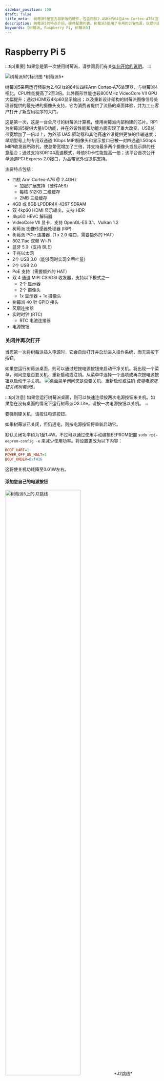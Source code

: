 ```yaml
---
sidebar_position: 100
draft: false
title_meta:  树莓派5是官方最新版的硬件，包含四核2.4GHz的64位Arm Cortex-A76(官网24年12月)
description: 树莓派5的特点介绍，硬件配置列表。树莓派5使用了专用的27W电源，以提供高达5A的电流。对比官方带风扇的保护壳及金属外壳的主动散热壳在不同负载下的热管理情况。介绍新增的PCIe口，CSI/DSI通用摄像/显示插口，以及板载专用POE针脚。
keywords: [树莓派, Raspberry Pi, 树莓派5]
---
```



# Raspberry Pi 5

:::tip[重要]
如果您是第一次使用树莓派，请参阅我们有关[如何开始的说明](./getting-started.mdx#设置你的树莓派)。
:::

<img src="/img/computers/raspberry-pi-5/pi5-labelled.jpg" alt="树莓派5的标识图" />
*树莓派5*

树莓派5采用运行频率为2.4GHz的64位四核Arm Cortex-A76处理器，与树莓派4相比，CPU性能提高了2至3倍。此外图形性能也较800MHz VideoCore VII GPU大幅提升；通过HDMI双4Kp60显示输出；以及重新设计架构的树莓派图像信号处理器提供的最先进的摄像头支持，它为消费者提供了流畅的桌面体验，并为工业客户打开了新应用程序的大门。

这是第一次，这是一台全尺寸的树莓派计算机，使用树莓派内部构建的芯片。RP1为树莓派5提供大量I/O功能，并在外设性能和功能方面实现了重大改变。USB总带宽增加了一倍以上，为外部 UAS 驱动器和其他高速外设提供更快的传输速度；早期型号上的专用双通道 1Gbps MIPI摄像头和显示接口已被一对四通道1.5Gbps MIPI收发器所取代，使总带宽增加了三倍，并支持最多两个摄像头或显示屏的任意组合；通过支持SDR104高速模式，峰值SD卡性能提高一倍；该平台首次公开单通道PCI Express 2.0接口，为高带宽外设提供支持。

主要特点包括：
- 四核 Arm Cortex-A76 @ 2.4GHz
  + 加密扩展支持（硬件AES）
  + 每核 512KB 二级缓存
  + 2MB 三级缓存
- 4GB 或 8GB LPDDR4X-4267 SDRAM
- 双 4kp60 HDMI 显示输出，支持 HDR
- 4kp60 HEVC 解码器
- VideoCore VII 显卡，支持 OpenGL-ES 3.1、Vulkan 1.2
- 树莓派 图像传感器处理器 (ISP)
- 树莓派 PCIe 连接器（1 x 2.0 端口，需要额外的 HAT）
- 802.11ac 双频 Wi-Fi
- 蓝牙 5.0（支持 BLE）
- 千兆以太网
- 2个 USB 3.0（能够同时实现全吞吐量）
- 2个 USB 2.0
- PoE 支持（需要额外的 HAT）
- 双 4 通道 MIPI CSI/DSI 收发器，支持以下模式之一
  - 2个 显示器
  - 2个 摄像头
  - 1x 显示器 + 1x 摄像头
- 树莓派 40 针 GPIO 接头
- 风扇连接器
- 实时时钟 (RTC)
  - RTC 电池连接器
- 电源按钮

### 关闭并再次打开
当您第一次将树莓派插入电源时，它会自动打开并启动进入操作系统，而无需按下按钮。

如果您运行树莓派桌面，则可以通过短按电源按钮来启动干净关机。将出现一个菜单，询问您是否要关机、重新启动或注销。从菜单中选择一个选项或再次按电源按钮以启动干净关机。
<img src="/img/computers/raspberry-pi-5/shutdown.jpg" alt="桌面菜单询问您是否要关机、重新启动或注销" />
*使用电源按钮关闭树莓派5。*

:::tip[注意]
如果您运行树莓派桌面，则可以快速连续按两次电源按钮来关机。如果您在没有桌面的情况下运行树莓派OS Lite，请按一次电源按钮以关机。
:::

要强制硬关机，请按住电源按钮。

如果树莓派已关闭，但仍通电，则按电源按钮将重新启动它。

默认关闭功率约为1至1.4W。不过可以通过使用手动编辑EEPROM配置 `sudo rpi-eeprom-config -e` 来减少使用功率。将设置更改为以下内容：
```ini
BOOT_UART=1
POWER_OFF_ON_HALT=1
BOOT_ORDER=0xf416
```
这将使关机功耗降至0.01W左右。

#### 添加您自己的电源按钮

<img src="/img/computers/raspberry-pi-5/j2.jpg" alt="树莓派5上的J2跳线" width="70%" />
*J2跳线*

J2跳线位于RTC电源插口的板边缘之间。此跳线允许您通过添加桥接两个焊盘的常开(NO--Normally Open)瞬时开关，将自己的电源按钮添加到树莓派5。短暂关闭此开关将执行与板载电源按钮相同的操作。

### 更新您的固件
:::warning[警告]
除非得到树莓派工程师的指示，否则请勿更新树莓派上的固件。
:::

虽然固件更新很少见，但如果您的树莓派遇到问题，您可能需要检查是否有可用的固件。您可以按照以下步骤操作：
```sh
sudo apt update
sudo apt upgrade
sudo rpi-eeprom-update -a
```
如果有可用的固件更新，系统将提示您安装它，并且您的树莓派将重新启动。有关更新树莓派的固件的更多信息，请[参阅文档中的其他部分](./raspberry-pi.mdx#树莓派启动eeprom)。

## 为树莓派5供电

树莓派生产两种不同的USB-C电源。

第一个是树莓派15W USB-C电源，这是树莓派4和树莓派400的推荐电源。第二个是树莓派27W USB-C电源，在+5.1V下提供高达5A的电流，是树莓派5的推荐电源。

树莓派4电源使用的USB-C标准限制为5V/3A，总功率输出为15W。USB-PD标准允许通过软件协商更高的电压和电流，但需要适当的电源管理集成电路 (PMIC)，该电路仅出现在树莓派5上。这些电源要求您使用合适的USB-PD兼容电缆。

:::note[注意]
即使使用支持USB-PD的电源，也无法使用较旧的USB”哑“电缆和插口提供超过15W的功率。
:::

虽然支持USB-PD的手机充电器宣称功率大于15W，但实际上所有充电器都是通过提高电压而不是在+5V下提供更多电流来实现这一目标。如果您使用的电源在首次启动时无法在+5V下提供5A电流，操作系统将警告您外设的电流消耗将限制为600mA。

<img src="/img/computers/raspberry-pi-5/firstboot-powerwarning.jpg" alt="树莓派OS中欠压事件的屏幕警告" />
*欠压事件屏幕警告*

对于希望驱动硬盘和SSD等高功率外设，同时为峰值工作负载保留余量的用户，应使用能够在+5V(25W)下提供5A电流的支持USB-PD的电源。如果树莓派5固件检测到支持的5A电源，则会将外设的USB电流限制提高到1.6A，为下游USB设备提供5W的额外功率，以及5W的额外板载功率预算。

:::note[注意]
不支持 USB-PPS（可编程电源/可变电压快充）。
:::

我们推荐官方树莓派电源，该电源设计为即使电流消耗快速波动也能始终提供+5V。当您将外围设备与树莓派一起使用时，这些需求波动是常见且频繁的。其他电源通常设计用于提供稳定的电流为手机充电，不能很好地应对电力波动。官方电源还附带一根USB电缆，这意味着您不会意外使用劣质或“哑”电缆，而这可能是其他电源的问题。

:::warning[警告]
如果您使用第三方支持USB-PD的多端口电源，则将额外的设备插入电源以及树莓派将导致电源与树莓派之间重新协商。如果树莓派已通电，这将无缝发生，但如果树莓派已插入电源并断电，则此重新协商可能会导致树莓派启动。
:::

您可以使用 `vcgencmd` 检查USB端口的电源输出状态。
```sh
vcgencmd get_config usb_max_current_enable
```

### USB启动和电源
默认情况下，使用3A电源将不能用从USB设备引导启动。但是在文件 `/boot/firmware/config.txt` 中设置 `usb_max_current_enable=1` ，将覆盖此设置并启用具有较低瓦数电源的USB引导启动。

当使用3A电源启动时，如果在 `config.txt` 中没有上述声明，则bootloader在HDMI诊断屏幕上会显示一条警告消息，并且bootloader将跳至下一个启动模式。
```
Trying partition: 0
type: 32 lba: 8192 'mkfs.fat' ' bootfs     ' clusters 130554 (4)
rsc 32 fat-sectors 1020 root dir cluster 2 sectors 0 entries 0
FAT32 clusters 130554
[MSD [01:00] 2.00 000000:02] autoboot.txt not found
Trying partition: 0
type: 32 lba: 8192 'mkfs.fat' ' bootfs     ' clusters 130554 (4)
rsc 32 fat-sectors 1020 root dir cluster 2 sectors 0 entries 0
FAT32 clusters 130554
Read config.txt bytes     2109 hnd 0x10a
[MSD [01:00] 2.00 000000:02] pieeprom.upd not found
usb_max_current_enable default 0 max-current 900
Read bcm2712-rpi-5-b.dtb bytes    71862 hnd 0x5101
dt-match: compatible: raspberrypi,5-model-b match: brcm,bcm2712
dt-match: compatible: brcm,bcm2712 match: brcm,bcm2712
***
USB boot requires a high current (5V 5A) power supply.
To disable this check set usb_max_current_enable=1 in config.txt
or press the power button to temporarily enable usb_max_current_enable
and continue booting.
See https://rptl.io/rp5-power_supply for more information
***
```

bootloader将提示您“按电源按钮继续”，这会临时启用 `usb_max_current_enable=1`，以允许您从USB引导。除非您的磁盘有自己的外部电源，否则您的树莓派可能没有足够的可用电流。

### 电源和树莓派OS
bootloader通过设备树 `/proc/device-tree/chosen/power` 传递有关电源的信息。用户通常不会直接阅读此内容。

**max_current**<br />
&emsp;最大电流（mA）

**uspd_power_data_objects**<br />
&emsp;PDO转储 - 供高级用户调试

**usb_max_current_enable**<br />
&emsp;电流限制器设置为高还是低

**usb_over_current_Detected**<br />
&emsp;在将控制权转移给操作系统之前启动过程中是否发生USB过流

**reset_event**<br />
&emsp;PMIC复位原因，例如Watchdog、过压或欠压、过温

PMIC（电源管理芯片）具有内置ADC，除此之外还可以测量电源电压`EXT5V_V`。

```
vcgencmd pmic_read_adc
```

:::note[注意]
您看不到USB当前电流或直接连接到5V引脚的电流信息，因为它绕过了PMIC。虽然您不期望看到增加电源的功耗，然而通过监视核心电压等指标可能是一种有效的评估供电情况的方法。
:::

## 给树莓派5散热
树莓派5设计用于处理典型的客户端工作负载，无外壳，无主动冷却。对于较重的负载，在给树莓派5散热时有两种官方选项。这两种选项均插入位于电路板右上角、40针GPIO接头和USB 2之间的4针JST PWM风扇插口。

这两个可用的官方配件均由树莓派固件主动管理。随着树莓派温度的升高，风扇会做出以下反应：
- 低于 50°C，风扇不旋转（0% 速度）
- 50°C时，风扇以低速运转（30%速度）
- 60°C时，风扇速度增加至中速（50%速度）
- 67.5°C时，风扇转速增至高速（70%转速）
- 75°C时，风扇升至全速（100%速度）

温度降低时风扇速度也与温度范围有相同的匹配关系，具有5°C的**滞后**；当温度降至低于上述每个阈值5°C时，风扇速度会降低。

:::note[注意]
USB端口和风扇插口均采用相同的1.6A电流限制。
:::

启动时风扇将被打开，以检查风扇是否旋转，如果是则将 `cooling_fan` 的`status`在设备树中置为 `enabled` 。默认情况 `bcm2712-rpi-5-b.dtb`设备树描述中的此项存在，但它的状态是 `status=disabled`.

### 风扇盒
<img src="/img/computers/raspberry-pi-5/case.jpg" alt="适用于树莓派5的带集成风扇的外壳" width="70%" />
*树莓派5官方保护壳*

树莓派5的官方保护壳配有集成风扇。HAT可以通过移除风扇直接安装在树莓派5顶部，也可以使用14毫米高的支架和19毫米GPIO延长器安装在风扇顶部。这些可以从授权经销商处单独购买。

集成的2.79（最大）CFM风扇配备液态轴承，可实现低噪音和延长使用寿命。空气通过盖子下方的360°槽吸入，吹过连接到BCM2712的散热器，然后通过底座上的孔洞和通风口排出。

### Active Cooler散热器
<img src="/img/computers/raspberry-pi-5/active-cooler.jpg" alt="适用于树莓派5的Active Cooler"  width="70%" />
*适用于树莓派5的Active Cooler*

Active Cooler是一款带有集成风扇的一体式阳极氧化铝散热器。它具有预涂的导热垫用于传热，并使用弹簧推针直接安装到树莓派5板上。它连接到与风扇盒相同的4针JST插口。

选择径向风机以降低噪音并延长使用寿命，将空气推过挤压和铣削过的铝制散热器。Active Cooler的散热性能比Fan Case稍胜一筹，特别适合超频玩家。

:::note[注意]
径向风机是机电系统，使用风扇和指定通道将空气引导至特定方向。虽然风扇可以排出大量空气并促进指定区域内的循环，但径向风机可以提供一定程度的空气加压，以将空气排出并向前移动。
:::
主动散热器并未设计为可从树莓派5中反复拆卸(*译注：一旦装上将很难拆下，请谨慎选择*)。

### 散热
对树莓派5的所有四个核心增加负载开始压力测试。测试期间检查了两种主要的热管理机制：无散热和受控主动散热。使用Active Cooler 和适用于树莓派5的树莓派Case运行托管主动冷却测试。

<img src="/img/computers/raspberry-pi-5/thermals.jpg" alt="重负载时CPU温度与时间的关系图" />
*CPU 温度与时间的关系图。*

在没有散热的情况下，我们看到闲置温度约为65°C，在压力测试期间最高温度高于85°C，导致处理器报告的温度升至高于上限后持续的热限制。

由于配备了Active Cooler的被动散热器，我们看到怠速温度低得多，约为45°C。在长时间的负载测试中，散热器的风扇低速旋转，将CPU温度稳定在60°C，测试期间最高温度为62°C至63°C。

使用风扇盒时，我们发现闲置温度比单独使用Active Cooler高几度，约为48°C。取下盖子后，我们看到持续负载下的最高温度约为72°C，而盖上盖子后，我们看到重负载下的最高温度略高，约为74°C。虽然重负载下的温度高于Active Cooler，但重负载下的最高温度仍然远低于80和85°C节流温度。

树莓派5设计用于处理典型的客户端工作负载，无外壳，无主动冷却。对于正常使用，添加散热是可选的，尽管主动散热可能会提高性能。然而重的连续负载（例如重建Linux内核）将迫使新的树莓派5进入热节流状态。对于重负载，热节流可以延长处理时间，而被动散热可能不足以实现热管理。

然而，任何类型的散热都不是强制性的，如果不进行散热，不会对树莓派造成任何损害。

### 引脚排列
风扇插口为1mm间距JST SH插座，有四个引脚：

| 别针 | 功能 |
| -- | -- |
| 1 | +5V |
| 2 | PWM |
| 3 | GND |
| 4 | 转速 |

官方风扇是[Coolcox CC3007H05S](https://www.coolcox.com/products/pdf/CC3007.pdf)部件.

## 树莓派和GPIO
使用[GPIO Zero](https://gpiozero.readthedocs.io/)库可以轻松开始使用Python控制GPIO设备。该库的完整文档位于[gpiozero.readthedocs.io](https://gpiozero.readthedocs.io/)。

<img src="/img/computers/raspberry-pi-5/GPIO-duplicate.jpg" alt="GPIO布局" />
有关在树莓派上使用GPIO引脚的更多信息可以在[文档的其他地方](./raspberry-pi.mdx#通用io-gpio)找到。

## 树莓派PCIe接口
<img src="/img/computers/raspberry-pi-5/pcie.jpg" alt="树莓派PCIe接口" width="70%" />
*树莓派PCIe接口*

树莓派5在板的右侧有一个FPC插口。该插口提供PCIe Gen 2.0 x1接口以连接快速外设。

:::note[注意]
提供M.2插口以允许使用NVMe驱动器的M.2 HAT仍处于原型阶段，尚未发布。
:::

有关PCIe FPC插口引脚排列的更多信息，以及创建第三方设备、配件和HAT所需的其他详细信息，请参阅适用于[树莓派PCIe插口标准](https://datasheets.raspberrypi.com/pcie/pcie-connector-standard.pdf)文档。应与新的[树莓派HAT+规范](https://datasheets.raspberrypi.com/hat/hat-plus-specification.pdf)一起阅读。

### 启用PCIe
默认情况下，PCIe插口未启用。要启用它，您应该添加以下选项到 `/boot/firmware/config.txt` 中并重新启动：
```
# Enable the PCIe External connector.
dtparam=pciex1
```

存在比 `pciex1` 更容易记住的的别名 `nvme`，因此您也可以将其添加 `dtparam=nvme` 到 `/boot/firmware/config.txt` 文件中。

:::note[注意]
当前不支持枚举扫描PCIe switch后面的PCIe设备。
:::

### PCIe Gen 3.0
该连接经过了Gen 2.0 速度（5GT/秒）认证，但您可以将以下行添加到您的 `/boot/firmware/config.txt` 以强制启用 Gen 3.0（8 GT/s）.

```
# Enable the PCIe external connector
dtparam=pciex1

# Force Gen 3.0 speeds
dtparam=pciex1_gen=3
```

:::warning[警告]
树莓派5未经过Gen 3.0速度认证，以这些速度连接到PCIe设备可能不稳定。
:::
然后您应该重新启动树莓派以使这些设置生效。

### 从PCIe启动
启用PCIe后，重启树莓派，此时通过PCIe连接的NVMe磁盘应该可见。但是您的树莓派不会尝试从NVMe驱动器启动。如果您希望启用引导支持，您将需要更改bootloader中的 `BOOT_ORDER` 配置。通过以下方式编辑 EEPROM 配置：
```sh
sudo rpi-eeprom-config --edit
```
并将该 `BOOT_ORDER` 行更改为如下所示。

```sh
BOOT_ORDER=0xf416
```
保存更改后，重新启动树莓派以更新EEPROM。

:::note[注意]
除非启用了外部PCIe端口，并且有一个NVMe驱动器具有连接到PCIe总线的有效启动分区，否则您的树莓派不会从连接的NVMe驱动器启动。
:::

## MIPI CSI/DSI插口
<img src="/img/computers/raspberry-pi-5/mipi-connectors.jpg" alt="两个MIPI插口" width="70%" />
两个MIPI插口

之前型号的树莓派上的CSI和DSI端口已合并为两个双用途CSI/DSI(MIPI)端口。为了安装到板上，现在使用更密集的插口引脚排列，以前仅在树莓派Zero和CM4IO板上使用。您可以将 两台显示器 或 两个摄像头 或 一个摄像头和一台显示器 连接到这些端口。

### 连接摄像头
摄像头等树莓派设备无需配置。如果将相机插入任一MIPI插口，您将获得适当的CSI连接，并且您的摄像头将可供操作系统使用。

#### 摄像头连接线
<img src="/img/computers/raspberry-pi-5/camera-cables.jpg" alt="摄像头连接线" width="70%" />
*摄像头连接线*

共有三种扁平柔性电缆(FFC)可用于将CSI相机连接到树莓派5：
- 200mm摄像头排线 标准转mini (15PIN转22PIN)
- 300mm摄像头排线 标准转mini (15PIN转22PIN)
- 500mm摄像头排线 标准转mini (15PIN转22PIN)

:::note[注意]
计算模块电缆适配器（请参阅 [原理图](https://datasheets.raspberrypi.com/cmcda/cmcda-schematics.pdf)和[设计文件](https://datasheets.raspberrypi.com/cmcda/RPi-CMCDA-1P1.zip)）可用于将标准接口电缆连接到更高密度的mini接口。
:::

### 连接显示器
如果您将官方的[7英寸触摸显示屏](../accessories/display.mdx)与树莓派5一起使用，系统不会自动配置。您需要将以下两行之一添加到您的 `/boot/firmware/config.txt` 文件中。将显示器连接到 `CAM/DISP 1` 插口时，您应该添加：
```
dtoverlay=vc4-kms-dsi-7inch
```
或者将其连接到 `CAM/DISP 0` 插口，您可以添加以下行：
```
dtoverlay=vc4-kms-dsi-7inch,dsi0
```

:::warning[警告]
在撰写本文时，要在7英寸触摸显示屏上获得触摸支持，您需要 `rpi-update` 获取内核更新。
:::

#### 可用的显示电缆
<img src="/img/computers/raspberry-pi-5/display-cables.jpg" alt="显示电缆" width="70%" />
*显示电缆*

共有三种扁平柔性电缆 (FFC) 可用于将DSI显示器连接到树莓派5：
- 200mm显示排线 标准转mini (15PIN转22PIN)
- 300mm显示排线 标准转mini (15PIN转22PIN)
- 500mm显示排线 标准转mini (15PIN转22PIN)

### 使用非树莓派设备
如果您使用的是非树莓派MIPI设备（无论是摄像头还是显示器），您的树莓派5不会自动配置它。您需要添加 `dtoverlay` 设置到文件中 `/boot/firmware/config.txt` 中，以正确配置摄像头或显示器的有效端口。

这些 `dtoverlay` 设置应由您的设备制造商提供。例如，添加 `dtoverlay=ov9281` 将在CSI/DSI1上配置Omnivision OV9281摄像头，而添加 `dtoverlay=ov9281,cam0` 会将相同的摄像头添加到CSI/DSI0。

## UART插口（板载专用串口）

树莓派5有一个专用的调试UART插口。其最大波特率为921,600bps，可通过EEPROM参数进行配置。它始终处于活动状态并启用，并提供对早期启动和固件信息的直接访问；以及启动后的Linux控制台。

<img src="/img/computers/raspberry-pi-5/uart-connector.jpg" alt="3针UART插口" width="70%" />
*三针UART插口*

UART插口是一个三针接头，与树莓派[调试插口规范](https://rptl.io/debug-spec)兼容。[Debug Probe调试套件](../microcontrollers/debug-probe.mdx)提供了一根线缆，该线缆接在适当的JST插口中，允许您连接到UART。

<img src="/img/computers/raspberry-pi-5/debug-probe-and-pi5.jpg" alt="连接到树莓派5的Debug Probe" width="70%" />
连接到树莓派5的Debug Probe
默认情况下，它在`/dev/ttyAMA0`（别名为`/dev/serial0`）提供115,200波特率8数据位，1停止位，无校验位的连接。

### 创建串口控制台
<img src="/img/computers/raspberry-pi-5/serial-console.jpg" alt="启用串口控制台" />
*启用串行控制台*

与以前的树莓派型号不同的是，树莓派5在`raspi-config`启用串行控制台将在`/dev/ttyAMA0`设备对应的新UART口上启用串行控制台。而旧型号则在GPIO14和15上启用串行控制台，

## 实时时钟 (RTC)
树莓派5包含一个实时时钟模块。它可以通过USB-C电源插口右侧板上的J5(BAT)插口进行电池供电。

<img src="/img/computers/raspberry-pi-5/j5.jpg" alt="J5电池连接器" width="70%" />
*J5电池连接器*
您可以设置唤醒警报，将板切换到非常低功耗的状态（大约3mA）。当到达闹钟时间时，树莓派将重新上电。这对于定时拍摄图像等周期性作业非常有用。

要支持唤醒警报的低功耗模式，您应该编辑bootloader配置：
```sh
sudo -E rpi-eeprom-config --edit
```
添加以下两行。
```
POWER_OFF_ON_HALT=1
WAKE_ON_GPIO=0
```
您可以使用以下方法测试功能：
```sh
echo +600 | sudo tee /sys/class/rtc/rtc0/wakealarm
sudo halt
```
这将使开发板停机并进入低功耗的状态，然后在10分钟后唤醒并重新启动。

实时时钟还提供启动时间，例如`dmesg`：
```sh
[    1.295799] rpi-rtc soc:rpi_rtc: setting system clock to 2023-08-16T15:58:50 UTC (1692201530)
```
...​如果您没有互联网连接来通过NTP获取时间，RTC可能会很有用。

:::note[注意]
即使J5插口上没有连接备用电池，RTC仍然可用。
:::

### 添加备用电池
:::warning[警告]
我们不建议为实时时钟使用锂电池，因为它具有涓流充电电路，该电路默认是禁用的。如果启用，会很快毁坏电池。
:::

<img src="/img/computers/raspberry-pi-5/rtc-battery.jpg" alt="锂锰可充电RTC电池]" width="70%" />
*锂锰可充电RTC电池*

官方电池模块是可充电锂锰纽扣电池，带有预装的两针JST插头和粘合安装垫。这适用于在树莓派5的主电源断开时为RTC供电，断电电流消耗为个位数µA，从而提供可以以月为单位的持续时间。

### 启用涓流充电
默认情况下禁用电池的涓流充电。有一些`sysfs`文件显示当前的涓流充电电压和限制：
```
/sys/devices/platform/soc/soc:rpi_rtc/rtc/rtc0/charging_voltage:0
/sys/devices/platform/soc/soc:rpi_rtc/rtc/rtc0/charging_voltage_max:4400000
/sys/devices/platform/soc/soc:rpi_rtc/rtc/rtc0/charging_voltage_min:1300000
```
如果您添加`rtc_bbat_vchg`到`/boot/firmware/config.txt`：
```
dtparam=rtc_bbat_vchg=3000000
```
...然后重新启动，您会看到：
```
/sys/devices/platform/soc/soc:rpi_rtc/rtc/rtc0/charging_voltage:3000000
/sys/devices/platform/soc/soc:rpi_rtc/rtc/rtc0/charging_voltage_max:4400000
/sys/devices/platform/soc/soc:rpi_rtc/rtc/rtc0/charging_voltage_min:1300000
```
电池将进行涓流充电。

*移除`config.txt`中的`dtparam`行以停止涓流充电*。

## 以太网供电(PoE)接头

树莓派5上的以太网插口支持PoE+，支持IEEE 802.3at-2009 PoE标准。树莓派5有一个4针以太网供电(PoE)接头块，位于以太网插口和两个MIPI插口之间。

<img src="/img/computers/raspberry-pi-5/poe.jpg" alt="PoE接头" width="70%" />
*树莓派5 PoE接头*

适用于树莓派5的树莓派PoE+ HAT是用于连接到PoE接头的树莓派5计算机的附加板。它用于通过以太网电缆为树莓派供电，前提是电源设备安装在以太网上。

:::note[注意]
适用于树莓派5的PoE+ HAT仍处于原型阶段，尚未发布。
:::

## 原理图和机械图

以下是树莓派5的机械图：
- [机械图纸，PDF](https://datasheets.raspberrypi.com/rpi5/raspberry-pi-5-mechanical-drawing.pdf)
- 树莓派5的[STEP文件](https://datasheets.raspberrypi.com/rpi5/RaspberryPi5-step.zip)

<Normal />
